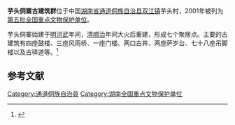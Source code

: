 {{coord|26|08|18|N|109|42|26|E|display=title|scale:10000}}
{{文物保护单位
| 级别 = 全国
| 名称 = 芋头侗寨古建筑群
| 图片 = 
| 所在 = [[湖南省|湖南省]][[通道侗族自治县|通道侗族自治县]]
| 分类 = 古建筑
| 时代 = [[明朝|明]]、[[清朝|清]]
| 编号 = [[第五批全国重点文物保护单位|第五批]]第368项
| 登录 = 2001年6月25日
}}

'''芋头侗寨古建筑群'''位于中国[[湖南省|湖南省]][[通道侗族自治县|通道侗族自治县]][[双江镇|双江镇]]芋头村，2001年被列为[[第五批全国重点文物保护单位|第五批全国重点文物保护单位]]。

芋头侗寨始建于[[明朝|明]][[洪武|洪武]]年间，[[清朝|清]][[顺治|顺治]]年间大火后重建，形成七个聚居点。主要的古建筑有四座鼓楼、三座风雨桥、一座门楼、两口古井、两座萨岁台、七十八座吊脚楼以及古驿道等。<ref>{{Cite book |title=全国重点文物保护单位·第一至第五批·第Ⅱ卷 |publisher=文物出版社 |year=2004 |isbn=7-5010-1525-2 |pages=588 }}</ref>

==参考文献==
{{reflist}}

{{湖南全国重点文物保护单位}}

{{DEFAULTSORT:yu}}
[[Category:通道侗族自治县|Category:通道侗族自治县]]
[[Category:湖南全国重点文物保护单位|Category:湖南全国重点文物保护单位]]
